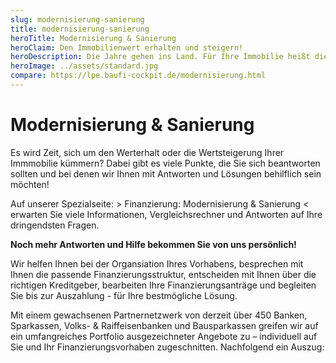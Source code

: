 ```yaml
---
slug: modernisierung-sanierung
title: modernisierung-sanierung
heroTitle: Modernisierung & Sanierung
heroClaim: Den Immobilienwert erhalten und steigern!
heroDescription: Die Jahre gehen ins Land. Für Ihre Immobilie heißt dies, dass früher oder später Renovierungen, Modernisierungen, möglicherweise Sanierungen oder Umbauten fällig sind. Auch Trends, neue Lebensumstände und Ihre Ansprüche ändern sich. Zur Erhaltung und Steigerung des Wertes und Komforts ist es wichtig, dass diese Arbeiten nicht zu lange aufgeschoben werden.
heroImage: ../assets/standard.jpg
compare: https://lpe.baufi-cockpit.de/modernisierung.html
---
```


<ProvenExpert />

# Modernisierung & Sanierung

Es wird Zeit, sich um den Werterhalt oder die Wertsteigerung Ihrer Immmobilie kümmern?
Dabei gibt es viele Punkte, die Sie sich beantworten sollten und bei denen wir Ihnen mit Antworten und Lösungen behilflich sein möchten!

Auf unserer Spezialseite: <Link to="https://lpe.baufi-cockpit.de/modernisierung.html">> Finanzierung: Modernisierung & Sanierung <</Link> erwarten Sie viele Informationen, Vergleichsrechner und Antworten auf Ihre dringendsten Fragen.

**Noch mehr Antworten und Hilfe bekommen Sie von uns persönlich!** 

Wir helfen Ihnen bei der Organsiation Ihres Vorhabens, besprechen mit Ihnen die passende Finanzierungsstruktur, entscheiden mit Ihnen über die richtigen Kreditgeber, bearbeiten Ihre Finanzierungsanträge und begleiten Sie bis zur Auszahlung - für Ihre bestmögliche Lösung.










<ContactAndCompareBox />
<ProvenExpert />

Mit einem gewachsenen Partnernetzwerk von derzeit über 450 Banken, Sparkassen, Volks- & Raiffeisenbanken und Bausparkassen greifen wir auf ein umfangreiches Portfolio ausgezeichneter Angebote zu – individuell auf Sie und Ihr Finanzierungsvorhaben zugeschnitten. Nachfolgend ein Auszug:

<InsurancesBox title='Banken'/>